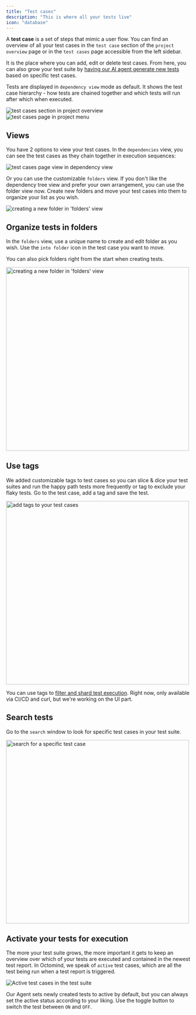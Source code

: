 ```yaml
---
title: "Test cases"
description: "This is where all your tests live"
icon: "database"
---
```


A **test case** is a set of steps that mimic a user flow. You can find an overview of all your test cases in the `test case` section of the `project overview` page or in the `test cases` page accessible from the left sidebar.

It is the place where you can add, edit or delete test cases. From here, you can also grow your test suite by [having our AI agent generate new tests](/build-tests/autogenerate-tests) based on specific test cases.

Tests are displayed in `dependency view` mode as default. It shows the test case hierarchy - how tests are chained together and which tests will run after which when executed.

<Frame caption="'test cases' section in 'project overview', 08/2024">
  <img
    src="/images/manage/test-cases-section.png"
    alt="test cases section in project overview"
  />
</Frame>

<div class="mt-8" />

<Frame caption="test cases page in project menu, 05/2025">
  <img
    src="/images/manage/test-cases-project-menu.png"
    alt="test cases page in project menu"
  />
</Frame>

## Views

You have 2 options to view your test cases. In the `dependencies` view, you can see the test cases as they chain together in execution sequences:

<Frame caption="'test cases' page - dependency view, 12/2024">
  <img
    src="/images/manage/test-cases-page.png"
    alt="test cases page view in dependency view"
  />
</Frame>

Or you can use the customizable `folders` view. If you don't like the dependency tree view and prefer your own arrangement, you can use the folder view now. Create new folders and move your test cases into them to organize your list as you wish.

<Frame caption="creating a folder in 'folders' view, 02/2025">
  <img
    src="/images/manage/folders-view.png"
    alt="creating a new folder in 'folders' view"
  />
</Frame>

## Organize tests in folders

In the `folders` view, use a unique name to create and edit folder as you wish. Use the `into folder` icon in the test case you want to move.

You can also pick folders right from the start when creating tests.

<Frame caption="moving a test case to another folder in the 'folders' view, 02/2025">
  <img
    src="/images/manage/moving-to-folders.png"
    alt="creating a new folder in 'folders' view"
    width="500px"
  />
</Frame>

## Use tags

We added customizable tags to test cases so you can slice & dice your test suites and run the happy path tests more frequently or tag to exclude your flaky tests. Go to the test case, add a tag and save the test.

<Frame caption="adding tags to test cases, 02/2025">
  <img
    src="/images/manage/tags.png"
    alt="add tags to your test cases"
    width="500px"
  />
</Frame>

You can use tags to [filter and shard test execution](/get-started/execute-tests#test-sharding). Right now, only available via CI/CD and curl, but we're working on the UI part.

## Search tests

Go to the `search` window to look for specific test cases in your test suite.

<Frame caption="search for a specific test cases, 02/2025">
  <img
    src="/images/manage/search.png"
    alt="search for a specific test case"
    width="500px"
  />
</Frame>

## Activate your tests for execution

The more your test suite grows, the more important it gets to keep an overview over which of your tests are executed and contained in the newest test report.
In Octomind, we speak of `active` test cases, which are all the test being run when a test report is triggered.

<Frame caption="Active test cases in a test suite, 05/2025">
  <img
    src="/images/manage/active-test-cases.png"
    alt="Active test cases in the test suite"
  />
</Frame>

Our Agent sets newly created tests to active by default, but you can always set the active status according to your liking. Use the toggle button to switch the test between `ON` and `OFF`.

